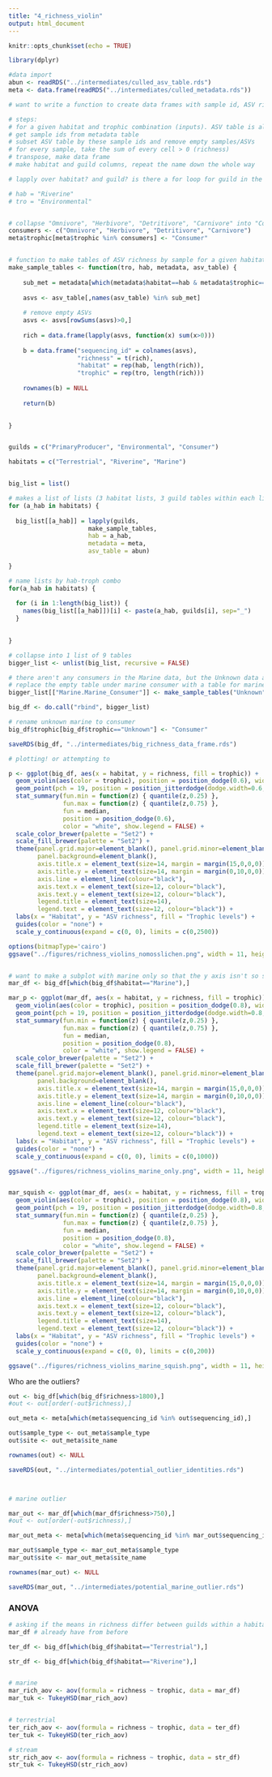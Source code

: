 ```yaml
---
title: "4_richness_violin"
output: html_document
---
```


```r
knitr::opts_chunk$set(echo = TRUE)
```

```r

library(dplyr)

```

```r

#data import
abun <- readRDS("../intermediates/culled_asv_table.rds")
meta <- data.frame(readRDS("../intermediates/culled_metadata.rds"))

```

```r

# want to write a function to create data frames with sample id, ASV richness, habitat, and guild

# steps:
# for a given habitat and trophic combination (inputs). ASV table is also an input, and metadata
# get sample ids from metadata table
# subset ASV table by these sample ids and remove empty samples/ASVs
# for every sample, take the sum of every cell > 0 (richness)
# transpose, make data frame
# make habitat and guild columns, repeat the name down the whole way

# lapply over habitat? and guild? is there a for loop for guild in the function that we do a lapply over habitat for?

# hab = "Riverine"
# tro = "Environmental"


# collapse "Omnivore", "Herbivore", "Detritivore", "Carnivore" into "Consumer"
consumers <- c("Omnivore", "Herbivore", "Detritivore", "Carnivore")
meta$trophic[meta$trophic %in% consumers] <- "Consumer"


# function to make tables of ASV richness by sample for a given habitat-trophic level combo
make_sample_tables <- function(tro, hab, metadata, asv_table) {
    
    sub_met = metadata[which(metadata$habitat==hab & metadata$trophic==tro),][["sequencing_id"]]
    
    asvs <- asv_table[,names(asv_table) %in% sub_met]
      
    # remove empty ASVs
    asvs <- asvs[rowSums(asvs)>0,]
    
    rich = data.frame(lapply(asvs, function(x) sum(x>0)))
    
    b = data.frame("sequencing_id" = colnames(asvs),
                   "richness" = t(rich),
                   "habitat" = rep(hab, length(rich)),
                   "trophic" = rep(tro, length(rich)))
    
    rownames(b) = NULL
    
    return(b)

  
}


guilds = c("PrimaryProducer", "Environmental", "Consumer")

habitats = c("Terrestrial", "Riverine", "Marine")


big_list = list()

# makes a list of lists (3 habitat lists, 3 guild tables within each list)
for (a_hab in habitats) {
  
  big_list[[a_hab]] = lapply(guilds,
                      make_sample_tables,
                      hab = a_hab,
                      metadata = meta,
                      asv_table = abun)
  
}

# name lists by hab-troph combo
for(a_hab in habitats) {
  
  for (i in 1:length(big_list)) {
    names(big_list[[a_hab]])[i] <- paste(a_hab, guilds[i], sep="_")
  }

  
}

# collapse into 1 list of 9 tables
bigger_list <- unlist(big_list, recursive = FALSE)

# there aren't any consumers in the Marine data, but the Unknown data appear to be consumers
# replace the empty table under marine consumer with a table for marine unknown
bigger_list[["Marine.Marine_Consumer"]] <- make_sample_tables("Unknown", "Marine", meta, abun)

big_df <- do.call("rbind", bigger_list)

# rename unknown marine to consumer
big_df$trophic[big_df$trophic=="Unknown"] <- "Consumer"

saveRDS(big_df, "../intermediates/big_richness_data_frame.rds")

```

```r

# plotting! or attempting to

p <- ggplot(big_df, aes(x = habitat, y = richness, fill = trophic)) +
  geom_violin(aes(color = trophic), position = position_dodge(0.6), width = 1.5) +
  geom_point(pch = 19, position = position_jitterdodge(dodge.width=0.6, jitter.width=0.20), size=0.3, alpha = 0.4, show.legend = FALSE) +
  stat_summary(fun.min = function(z) { quantile(z,0.25) },
               fun.max = function(z) { quantile(z,0.75) },
               fun = median,
               position = position_dodge(0.6),
               color = "white", show.legend = FALSE) +
  scale_color_brewer(palette = "Set2") +
  scale_fill_brewer(palette = "Set2") +
  theme(panel.grid.major=element_blank(), panel.grid.minor=element_blank(),
        panel.background=element_blank(), 
        axis.title.x = element_text(size=14, margin = margin(15,0,0,0)),
        axis.title.y = element_text(size=14, margin = margin(0,10,0,0)),
        axis.line = element_line(colour="black"),
        axis.text.x = element_text(size=12, colour="black"),
        axis.text.y = element_text(size=12, colour="black"),
        legend.title = element_text(size=14),
        legend.text = element_text(size=12, colour="black")) +
  labs(x = "Habitat", y = "ASV richness", fill = "Trophic levels") +
  guides(color = "none") +
  scale_y_continuous(expand = c(0, 0), limits = c(0,2500))

options(bitmapType='cairo')
ggsave("../figures/richness_violins_nomosslichen.png", width = 11, height = 7)


# want to make a subplot with marine only so that the y axis isn't so squished
mar_df <- big_df[which(big_df$habitat=="Marine"),]

mar_p <- ggplot(mar_df, aes(x = habitat, y = richness, fill = trophic)) +
  geom_violin(aes(color = trophic), position = position_dodge(0.8), width = 1.5) +
  geom_point(pch = 19, position = position_jitterdodge(dodge.width=0.8, jitter.width=0.20), size=0.3, alpha = 0.4, show.legend = FALSE) +
  stat_summary(fun.min = function(z) { quantile(z,0.25) },
               fun.max = function(z) { quantile(z,0.75) },
               fun = median,
               position = position_dodge(0.8),
               color = "white", show.legend = FALSE) +
  scale_color_brewer(palette = "Set2") +
  scale_fill_brewer(palette = "Set2") +
  theme(panel.grid.major=element_blank(), panel.grid.minor=element_blank(),
        panel.background=element_blank(), 
        axis.title.x = element_text(size=14, margin = margin(15,0,0,0)),
        axis.title.y = element_text(size=14, margin = margin(0,10,0,0)),
        axis.line = element_line(colour="black"),
        axis.text.x = element_text(size=12, colour="black"),
        axis.text.y = element_text(size=12, colour="black"),
        legend.title = element_text(size=14),
        legend.text = element_text(size=12, colour="black")) +
  labs(x = "Habitat", y = "ASV richness", fill = "Trophic levels") +
  guides(color = "none") +
  scale_y_continuous(expand = c(0, 0), limits = c(0,1000))

ggsave("../figures/richness_violins_marine_only.png", width = 11, height = 7)


mar_squish <- ggplot(mar_df, aes(x = habitat, y = richness, fill = trophic)) +
  geom_violin(aes(color = trophic), position = position_dodge(0.8), width = 1.5) +
  geom_point(pch = 19, position = position_jitterdodge(dodge.width=0.8, jitter.width=0.20), size=0.3, alpha = 0.4, show.legend = FALSE) +
  stat_summary(fun.min = function(z) { quantile(z,0.25) },
               fun.max = function(z) { quantile(z,0.75) },
               fun = median,
               position = position_dodge(0.8),
               color = "white", show.legend = FALSE) +
  scale_color_brewer(palette = "Set2") +
  scale_fill_brewer(palette = "Set2") +
  theme(panel.grid.major=element_blank(), panel.grid.minor=element_blank(),
        panel.background=element_blank(), 
        axis.title.x = element_text(size=14, margin = margin(15,0,0,0)),
        axis.title.y = element_text(size=14, margin = margin(0,10,0,0)),
        axis.line = element_line(colour="black"),
        axis.text.x = element_text(size=12, colour="black"),
        axis.text.y = element_text(size=12, colour="black"),
        legend.title = element_text(size=14),
        legend.text = element_text(size=12, colour="black")) +
  labs(x = "Habitat", y = "ASV richness", fill = "Trophic levels") +
  guides(color = "none") +
  scale_y_continuous(expand = c(0, 0), limits = c(0,200))

ggsave("../figures/richness_violins_marine_squish.png", width = 11, height = 7)

```


Who are the outliers?

```r

out <- big_df[which(big_df$richness>1800),]
#out <- out[order(-out$richness),]

out_meta <- meta[which(meta$sequencing_id %in% out$sequencing_id),]

out$sample_type <- out_meta$sample_type
out$site <- out_meta$site_name

rownames(out) <- NULL

saveRDS(out, "../intermediates/potential_outlier_identities.rds")



# marine outlier

mar_out <- mar_df[which(mar_df$richness>750),]
#out <- out[order(-out$richness),]

mar_out_meta <- meta[which(meta$sequencing_id %in% mar_out$sequencing_id),]

mar_out$sample_type <- mar_out_meta$sample_type
mar_out$site <- mar_out_meta$site_name

rownames(mar_out) <- NULL

saveRDS(mar_out, "../intermediates/potential_marine_outlier.rds")

```


### ANOVA

```r

# asking if the means in richness differ between guilds within a habitat
mar_df # already have from before

ter_df <- big_df[which(big_df$habitat=="Terrestrial"),]

str_df <- big_df[which(big_df$habitat=="Riverine"),]


# marine
mar_rich_aov <- aov(formula = richness ~ trophic, data = mar_df)
mar_tuk <- TukeyHSD(mar_rich_aov)


# terrestrial
ter_rich_aov <- aov(formula = richness ~ trophic, data = ter_df)
ter_tuk <- TukeyHSD(ter_rich_aov)

# stream
str_rich_aov <- aov(formula = richness ~ trophic, data = str_df)
str_tuk <- TukeyHSD(str_rich_aov)

```







